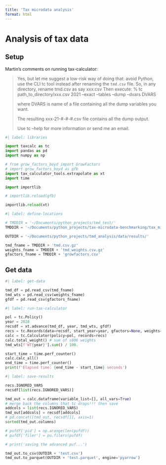```yaml
---
title: 'Tax microdata analysis'
format: html
---
```


# Analysis of tax data

## Setup

Martin's comments on running tax-calculator:

> Yes, but let me suggest a low-risk way of doing that: avoid Python, use the CLI tc tool instead after renaming the `tmd.csv` file. So, in any directory, rename tmd.csv as say xxx.csv Then execute: % tc path_to_directory/xxx.csv 2021 --exact --tables --dump --dvars DVARS
>
> where DVARS is name of a file containing all the dump variables you want.
>
> The resulting xxx-21-#-#-#.csv file contains all the dump output.
>
> Use tc --help for more information or send me an email.

```python
#| label: libraries

import taxcalc as tc
import pandas as pd
import numpy as np

# from grow_factors_boyd import GrowFactors
# import grow_factors_boyd as gfb
import tax_calculator_tools.extrapolate as xt
import time

import importlib

# importlib.reload(gfb)

importlib.reload(xt)

```

```python
#| label: define-locations

# TMDDIR = '~/Documents/python_projects/tmd_test/'
TMDDIR = '~/Documents/python_projects/tax-microdata-benchmarking/tax_microdata_benchmarking/storage/output/'

OUTDIR = '~/Documents/python_projects/tmd_analysis/data/results/'

tmd_fname = TMDDIR + 'tmd.csv.gz' 
weights_fname = TMDDIR + 'tmd_weights.csv.gz'
gfactors_fname = TMDDIR + 'growfactors.csv'

```

## Get data

```python
#| label: get-data

tmd_df = pd.read_csv(tmd_fname)
tmd_wts = pd.read_csv(weights_fname)
gfdf = pd.read_csv(gfactors_fname)

```

```python
#| label: run-tax-calculator

pol = tc.Policy()
year = 2028
recsdf = xt.advance(tmd_df, year, tmd_wts, gfdf)
recs = tc.Records(data=recsdf, start_year=year, gfactors=None, weights=None)
calc = tc.Calculator(policy=pol, records=recs)
calc.total_weight() # sum of s006 weights
tmd_wts[f'WT{year}'].sum() / 100.

start_time = time.perf_counter()
calc.calc_all()
end_time = time.perf_counter()
print(f'Elapsed time: {end_time - start_time} seconds')

```

```python
#| label: save-results

recs.IGNORED_VARS
recsdf[list(recs.IGNORED_VARS)]

tmd_out = calc.dataframe(variable_list=[], all_vars=True)
# merge back the columns that tc drops!!! then save
addcols = list(recs.IGNORED_VARS)
tmd_out[addcols] = recsdf[addcols]
# pd.concat([tmd_out, recsdf[]], axis=1)
sorted(tmd_out.columns)

# pufdf['pid'] = np.arange(len(pufdf))
# pufdf['filer'] = pu.filers(pufdf)

# print('saving the advanced puf...')

tmd_out.to_csv(OUTDIR + 'test.csv')
tmd_out.to_parquet(OUTDIR + 'test.parquet', engine='pyarrow')

```

